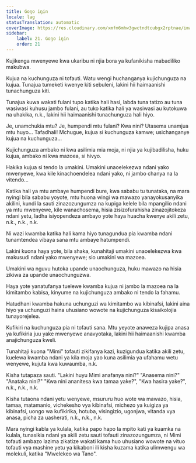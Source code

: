 ```yaml
---
title: Goŋo iŋin
locale: lag
statusTranslation: automatic
coverImage: https://res.cloudinary.com/xmfm6mhw3gwctndtcubgx2rptnae/image/upload/v1740468922/small_cover_tratado_de_psicologia_revolucionaria_a4c0dca4e0.webp
sidebar:
    label: 21. Goŋo iŋin
    order: 21
---
```

Kujikenga mwenyewe kwa ukaribu ni njia bora ya kufanikisha mabadiliko makubwa.

Kujua na kuchunguza ni tofauti. Watu wengi huchanganya kujichunguza na kujua. Tunajua tumeketi kwenye kiti sebuleni, lakini hii haimaanishi tunachunguza kiti.

Tunajua kuwa wakati fulani tupo katika hali hasi, labda tuna tatizo au tuna wasiwasi kuhusu jambo fulani, au tuko katika hali ya wasiwasi au kutokuwa na uhakika, n.k., lakini hii haimaanishi tunachunguza hali hiyo.

Je, unamchukia mtu? Je, humpendi mtu fulani? Kwa nini? Utasema unamjua mtu huyo... Tafadhali! Mchugue, kujua si kuchunguza kamwe; usichanganye kujua na kuchunguza...

Kujichunguza ambako ni kwa asilimia mia moja, ni njia ya kujibadilisha, huku kujua, ambako ni kwa mazoea, si hivyo.

Hakika kujua si tendo la umakini. Umakini unaoelekezwa ndani yako mwenyewe, kwa kile kinachoendelea ndani yako, ni jambo chanya na la vitendo...

Katika hali ya mtu ambaye humpendi bure, kwa sababu tu tunataka, na mara nyingi bila sababu yoyote, mtu huona wingi wa mawazo yanayokusanyika akilini, kundi la sauti zinazozungumza na kupiga kelele bila mpangilio ndani ya mtu mwenyewe, kile wanachosema, hisia zisizofurahisha zinazojitokeza ndani yetu, ladha isiyopendeza ambayo yote haya huacha kwenye akili zetu, n.k., n.k., n.k.

Ni wazi kwamba katika hali kama hiyo tunagundua pia kwamba ndani tunamtendea vibaya sana mtu ambaye hatumpendi.

Lakini kuona haya yote, bila shaka, kunahitaji umakini unaoelekezwa kwa makusudi ndani yako mwenyewe; sio umakini wa mazoea.

Umakini wa nguvu hutoka upande unaochunguza, huku mawazo na hisia zikiwa za upande unaochunguzwa.

Haya yote yanatufanya tuelewe kwamba kujua ni jambo la mazoea na la kimitambo kabisa, kinyume na kujichunguza ambako ni tendo la fahamu.

Hatudhani kwamba hakuna uchunguzi wa kimitambo wa kibinafsi, lakini aina hiyo ya uchunguzi haina uhusiano wowote na kujichunguza kisaikolojia tunayorejelea.

Kufikiri na kuchunguza pia ni tofauti sana. Mtu yeyote anaweza kujipa anasa ya kufikiria juu yake mwenyewe anavyotaka, lakini hii haimaanishi kwamba anajichunguza kweli.

Tunahitaji kuona "Mimi" tofauti zikifanya kazi, kuzigundua katika akili zetu, kuelewa kwamba ndani ya kila moja yao kuna asilimia ya ufahamu wetu wenyewe, kujuta kwa kuwaumba, n.k.

Kisha tutapaza sauti. "Lakini huyu Mimi anafanya nini?" "Anasema nini?" "Anataka nini?" "Kwa nini ananitesa kwa tamaa yake?", "Kwa hasira yake?", n.k., n.k., n.k.

Kisha tutaona ndani yetu wenyewe, msururu huo wote wa mawazo, hisia, tamaa, matamanio, vichekesho vya kibinafsi, michezo ya kuigiza ya kibinafsi, uongo wa kufikirika, hotuba, visingizio, ugonjwa, vitanda vya anasa, picha za uasherati, n.k., n.k., n.k.

Mara nyingi kabla ya kulala, katika papo hapo la mpito kati ya kuamka na kulala, tunasikia ndani ya akili zetu sauti tofauti zinazozungumza, ni Mimi tofauti ambazo lazima zikatize wakati kama huo uhusiano wowote na vituo tofauti vya mashine yetu ya kikaboni ili kisha kuzama katika ulimwengu wa molekuli, katika "Mwelekeo wa Tano".

